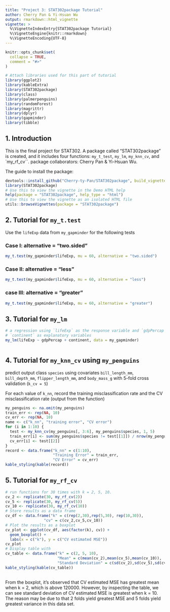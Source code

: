```yaml
---
title: "Project 3: STAT302package Tutorial"
author: Cherry Pan & Yi-Hsuan Wu
output: rmarkdown::html_vignette
vignette: >
  %\VignetteIndexEntry{STAT302package Tutorial}
  %\VignetteEngine{knitr::rmarkdown}
  %\VignetteEncoding{UTF-8}
---
```


```r
knitr::opts_chunk$set(
  collapse = TRUE,
  comment = "#>"
)
```

```r
# Attach libraries used for this part of tutorial
library(ggplot2)
library(kableExtra)
library(STAT302package)
library(class)
library(palmerpenguins)
library(randomForest)
library(magrittr)
library(dplyr)
library(gapminder)
library(tibble)

```


## 1. Introduction

This is the final project for STAT302. A package called "STAT302package" is created, and it includes four functions: `my_t_test`, `my_lm`, `my_knn_cv`, and `my_rf_cv``.
package collaborators: Cherry Pan & Yi-Hsuan Wu.

The guide to install the package:
```r
devtools::install_github("Cherry-ty-Pan/STAT302package", build_vignette = TRUE, build_opts = c())
library(STAT302package)
# Use this to view the vignette in the Demo HTML help
help(package = "STAT302package", help_type = "html")
# Use this to view the vignette as an isolated HTML file
utils::browseVignettes(package = "STAT302package")
```


## 2. Tutorial for `my_t.test`

Use the `lifeExp` data from `my_gapminder` for the following tests

### Case I: alternative = "two.sided"
 \begin{align}
  H_0: \mu &= 60,\\
  H_a: \mu &\neq 60.
  \end{align}
  
```r
my_t.test(my_gapminder$lifeExp, mu = 60, alternative = "two.sided")
```


### Case II: alternative = "less"
  \begin{align}
  H_0: \mu &= 60,\\
  H_a: \mu &< 60.
  \end{align}
  
```r
my_t.test(my_gapminder$lifeExp, mu = 60, alternative = "less")
```


### case III: alternative = "greater"
  \begin{align}
  H_0: \mu &= 60,\\
  H_a: \mu &> 60.
  \end{align}
```r
my_t.test(my_gapminder$lifeExp, mu = 60, alternative = "greater")
```


## 3. Tutorial for `my_lm`
```r
# a regression using `lifeExp` as the response variable and `gdpPercap` and
# `continent` as explanatory variables
my_lm(lifeExp ~ gdpPercap + continent, data = my_gapminder)
```

```r

```

## 4. Tutorial for `my_knn_cv` using `my_penguins`
predict output class `species` using covariates `bill_length_mm`, `bill_depth_mm`, `flipper_length_mm`, and `body_mass_g` with 5-fold cross validation (`k_cv = 5`)

For each value of `k_nn`, record the training misclassification rate and the CV misclassification rate (output from the function)
```r
my_penguins <- na.omit(my_penguins)
train_err <- rep(NA, 10)
cv_err <- rep(NA, 10)
name <- c("k_nn", "training error", "CV error")
for (i in 1:10) {
  test <- my_knn_cv(my_penguins[, 3:6], my_penguins$species, 1, 5)
  train_err[i] <- sum(my_penguins$species != test[[1]]) / nrow(my_penguins)
  cv_err[i] <- test[[2]]
}
record <- data.frame("k_nn" = c(1:10), 
                     "Training Error" = train_err, 
                     "CV Error" = cv_err)
kable_styling(kable(record))
```



## 5. Tutorial for `my_rf_cv`
```r

# run functions for 30 times with k = 2, 5, 10.
cv_2 <- replicate(30, my_rf_cv(2))
cv_5 <- replicate(30, my_rf_cv(5))
cv_10 <- replicate(30, my_rf_cv(10))
# Store results as a data frame
cv_df <- data.frame("k" = c(rep(2,30),rep(5,30), rep(10,30)),
                 "cv" = c(cv_2,cv_5,cv_10))
# Plot the results as a boxplot
cv_plot <- ggplot(cv_df, aes(factor(k), cv)) +
  geom_boxplot() +
  labs(x = c("k"), y = c("CV estimated MSE"))
cv_plot
# Display table with 
cv_table <- data.frame("k" = c(2, 5, 10),
                       "Mean" = c(mean(cv_2),mean(cv_5),mean(cv_10)),
                       "Standard Deviation" = c(sd(cv_2),sd(cv_5),sd(cv_10)))
kable_styling(kable(cv_table))
                       
```
From the boxplot, it's observed that CV estimated MSE has greatest mean when k = 2,
which is above 120000. However, by inspecting the table, we can see standard deviation
of CV estimated MSE is greatest when k = 10. The reason may be due to that 2 folds 
yield  greatest MSE and 5 folds yield greatest variance in this data set.
